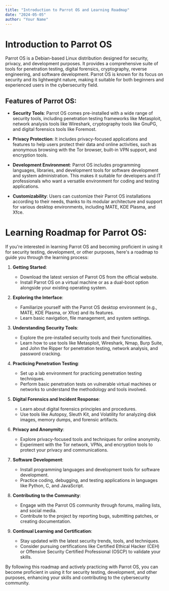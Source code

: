 ```yaml
---
title: "Introduction to Parrot OS and Learning Roadmap"
date: "2024-05-05"
author: "Your Name"
---
```


# Introduction to Parrot OS

Parrot OS is a Debian-based Linux distribution designed for security, privacy, and development purposes. It provides a comprehensive suite of tools for penetration testing, digital forensics, cryptography, reverse engineering, and software development. Parrot OS is known for its focus on security and its lightweight nature, making it suitable for both beginners and experienced users in the cybersecurity field.

## Features of Parrot OS:

- **Security Tools**: Parrot OS comes pre-installed with a wide range of security tools, including penetration testing frameworks like Metasploit, network analysis tools like Wireshark, cryptography tools like GnuPG, and digital forensics tools like Foremost.

- **Privacy Protection**: It includes privacy-focused applications and features to help users protect their data and online activities, such as anonymous browsing with the Tor browser, built-in VPN support, and encryption tools.

- **Development Environment**: Parrot OS includes programming languages, libraries, and development tools for software development and system administration. This makes it suitable for developers and IT professionals who want a versatile environment for coding and testing applications.

- **Customizability**: Users can customize their Parrot OS installations according to their needs, thanks to its modular architecture and support for various desktop environments, including MATE, KDE Plasma, and Xfce.

# Learning Roadmap for Parrot OS:

If you're interested in learning Parrot OS and becoming proficient in using it for security testing, development, or other purposes, here's a roadmap to guide you through the learning process:

1. **Getting Started**:
   - Download the latest version of Parrot OS from the official website.
   - Install Parrot OS on a virtual machine or as a dual-boot option alongside your existing operating system.

2. **Exploring the Interface**:
   - Familiarize yourself with the Parrot OS desktop environment (e.g., MATE, KDE Plasma, or Xfce) and its features.
   - Learn basic navigation, file management, and system settings.

3. **Understanding Security Tools**:
   - Explore the pre-installed security tools and their functionalities.
   - Learn how to use tools like Metasploit, Wireshark, Nmap, Burp Suite, and John the Ripper for penetration testing, network analysis, and password cracking.

4. **Practicing Penetration Testing**:
   - Set up a lab environment for practicing penetration testing techniques.
   - Perform basic penetration tests on vulnerable virtual machines or networks to understand the methodology and tools involved.

5. **Digital Forensics and Incident Response**:
   - Learn about digital forensics principles and procedures.
   - Use tools like Autopsy, Sleuth Kit, and Volatility for analyzing disk images, memory dumps, and forensic artifacts.

6. **Privacy and Anonymity**:
   - Explore privacy-focused tools and techniques for online anonymity.
   - Experiment with the Tor network, VPNs, and encryption tools to protect your privacy and communications.

7. **Software Development**:
   - Install programming languages and development tools for software development.
   - Practice coding, debugging, and testing applications in languages like Python, C, and JavaScript.

8. **Contributing to the Community**:
   - Engage with the Parrot OS community through forums, mailing lists, and social media.
   - Contribute to the project by reporting bugs, submitting patches, or creating documentation.

9. **Continual Learning and Certification**:
   - Stay updated with the latest security trends, tools, and techniques.
   - Consider pursuing certifications like Certified Ethical Hacker (CEH) or Offensive Security Certified Professional (OSCP) to validate your skills.

By following this roadmap and actively practicing with Parrot OS, you can become proficient in using it for security testing, development, and other purposes, enhancing your skills and contributing to the cybersecurity community.
